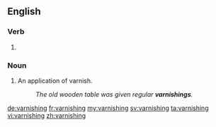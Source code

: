 ==English==

===Verb===
{{head|en}}

# {{present participle of|varnish|lang=en}}

===Noun===
{{en-noun}}

# An application of varnish.
#: ''The old wooden table was given regular '''varnishings'''.''

[[de:varnishing]]
[[fr:varnishing]]
[[my:varnishing]]
[[sv:varnishing]]
[[ta:varnishing]]
[[vi:varnishing]]
[[zh:varnishing]]